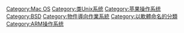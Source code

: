 {{noteTA
|G1=IT
}}
{{Commonscat|OS X}}
{{catmore}}

[[Category:Mac_OS|Category:Mac OS]]
[[Category:类Unix系统|Category:类Unix系统]]
[[Category:苹果操作系统|Category:苹果操作系统]]
[[Category:BSD|Category:BSD]]
[[Category:物件導向作業系統|Category:物件導向作業系統]]
[[Category:以軟體命名的分類|Category:以軟體命名的分類]]
[[Category:ARM操作系统|Category:ARM操作系统]]
